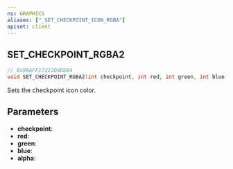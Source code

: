 ```yaml
---
ns: GRAPHICS
aliases: ["_SET_CHECKPOINT_ICON_RGBA"]
apiset: client
---
```

## SET_CHECKPOINT_RGBA2

```c
// 0x99AFF17222D4DEB4
void SET_CHECKPOINT_RGBA2(int checkpoint, int red, int green, int blue, int alpha);
```

Sets the checkpoint icon color.

## Parameters
* **checkpoint**:
* **red**:
* **green**:
* **blue**:
* **alpha**: